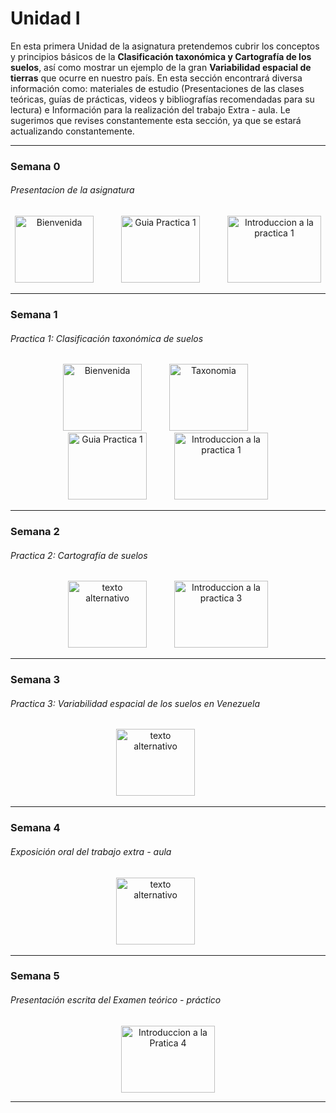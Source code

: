 # Unidad I 

En esta primera Unidad de la asignatura pretendemos cubrir los conceptos y principios básicos de la **Clasificación taxonómica y Cartografía de los suelos**, así como mostrar un ejemplo de la gran **Variabilidad espacial de tierras** que ocurre en nuestro país. En esta sección encontrará diversa información como: materiales de estudio (Presentaciones de las clases teóricas, guías de prácticas, videos y bibliografías recomendadas para su lectura) e Información para la realización del trabajo Extra - aula. Le sugerimos que revises constantemente esta sección, ya que se estará actualizando constantemente.

---

### Semana 0 {-}
###### Presentacion de la asignatura {-}

<div>
<p style = 'text-align:center;'>
<a style = 'padding-right: 40px;' href="pdf/Unidad1/Clase_teoria_semana_00.pdf" target="_blank" title="Presentacion de la asignatura"><img src="Imagenes/presentacion4.png" alt="Bienvenida" width="126" height="107"/></a>
<a style = 'padding-right: 40px;' href="pdf/Unidad1/Guia_practica_unidad_1.pdf" target="_blank" title="Guia practica Unidad 1"><img src="Imagenes/practica3.png" alt="Guia Practica 1" width="126" height="107"/></a>
<a href="https://youtu.be/JE0vUiCQrvs" target="_blank" title="Video explicacion Practica 1"><img src="Imagenes/youtube5.png" alt="Introduccion a la practica 1" width="150" height="107"/></a>
</p>
</div>

---

### Semana 1  {-}
###### Practica 1: Clasificación taxonómica de suelos {-}

<div>
<p style = 'text-align:center;'>
<a style = 'padding-right: 40px;' href="pdf/Unidad1/Clase_teoria_semana_00.pdf" target="_blank" title="Presentacion de la asignatura"><img src="Imagenes/presentacion4.png" alt="Bienvenida" width="126" height="107"/></a>
<a style = 'padding-right: 40px;' href="pdf/Unidad1/Clase_teoria_semana_01_Clasificacion_suelos.pdf" target="_blank" title="Clasificacion taxonomica de suelos"><img src="Imagenes/presentacion3.png" alt="Taxonomia" width="126" height="107"/></a>
<a style = 'padding-right: 40px;' href="pdf/Unidad1/Guia_practica_unidad_1.pdf" target="_blank" title="Guia practica Unidad 1"><img src="Imagenes/practica3.png" alt="Guia Practica 1" width="126" height="107"/></a>
<a href="https://youtu.be/JE0vUiCQrvs" target="_blank" title="Video explicacion Practica 1"><img src="Imagenes/youtube5.png" alt="Introduccion a la practica 1" width="150" height="107"/></a>
<!-- <a href="https://youtu.be/eydWEwYdXY8" target="_blank" title="Video introductorio Practica 2"><img src="Imagenes/youtube5.png" alt="Introduccion a la practica 2" width="150" height="107"/></a> -->
</p>
</div>

---

### Semana 2{-}
###### Practica 2: Cartografía de suelos {-}

<div>
<p style = 'text-align:center;'>
<a style = 'padding-right: 40px;' href="pdf/Unidad1/Clase_teoria_semana_02_Cartografia.pdf" target="_blank" title="Cartografia de suelos"><img src="Imagenes/presentacion3.png" alt="texto alternativo" width="126" height="107"/></a>
<a href="https://youtu.be/kEEuicRulMk" target="_blank" title="Video introductorio Practica 3"><img src="Imagenes/youtube5.png" alt="Introduccion a la practica 3" width="150" height="107"/></a>
</p>
</div>

---

### Semana 3{-}
###### Practica 3: Variabilidad espacial de los suelos en Venezuela {-}

<div>
<p style = 'text-align:center;'>
<a style = 'padding-right: 40px;' href="pdf/Unidad1/Clase_teoria_semana_03_Variabilidad_suelos.pdf" target="_blank" title="Variabilidad espacial de suelos en Venezuela"><img src="Imagenes/presentacion3.png" alt="texto alternativo" width="126" height="107"/></a>
<!-- <a href="pdf/xxx.pdf" target="_blank" title="Video sobre trabajo Extra - aula"><img src="Imagenes/youtube5.png" alt="Trabajo Extra - aula" width="150" height="107"/></a> -->
</p>
</div>

---

### Semana 4 {-}
###### Exposición oral del trabajo extra - aula {-}

<div>
<p style = 'text-align:center;'>
<a style = 'padding-right: 40px;' href="pdf/Unidad1/Clase_teoria_semana_04_repaso_U1.pdf" target="_blank" title="Clase de repaso de la unidad 1"><img src="Imagenes/presentacion3.png" alt="texto alternativo" width="126" height="107"/></a>
</p>
</div>

---

### Semana 5 {-}
###### Presentación escrita del Examen teórico - práctico {-}

<div>
<p style = 'text-align:center;'>
<a href="https://youtu.be/bGlNzsV00KU" target="_blank" title="Video introductorio Pratica 4"><img src="Imagenes/youtube5.png" alt="Introduccion a la Pratica 4" width="150" height="107"></a>
</p>
</div>

---
